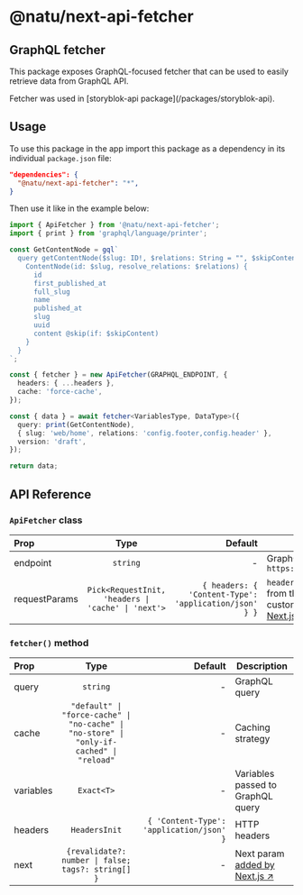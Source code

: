 
# @natu/next-api-fetcher

## GraphQL fetcher

This package exposes GraphQL-focused fetcher that can be used to easily retrieve data from GraphQL API.

<Callout type="info" emoji="ℹ️">
  Fetcher was used in [storyblok-api package](/packages/storyblok-api).
</Callout>

## Usage

To use this package in the app import this package as a dependency in its individual `package.json` file:

```json
"dependencies": {
  "@natu/next-api-fetcher": "*",
}
```

Then use it like in the example below:

```ts filename=getStoryblokData.ts
import { ApiFetcher } from '@natu/next-api-fetcher';
import { print } from 'graphql/language/printer';

const GetContentNode = gql`
  query getContentNode($slug: ID!, $relations: String = "", $skipContent: Boolean = false) {
    ContentNode(id: $slug, resolve_relations: $relations) {
      id
      first_published_at
      full_slug
      name
      published_at
      slug
      uuid
      content @skip(if: $skipContent)
    }
  }
`;

const { fetcher } = new ApiFetcher(GRAPHQL_ENDPOINT, {
  headers: { ...headers },
  cache: 'force-cache',
});

const { data } = await fetcher<VariablesType, DataType>({
  query: print(GetContentNode),
  { slug: 'web/home', relations: 'config.footer,config.header' },
  version: 'draft',
});

return data;
```

## API Reference

### `ApiFetcher` class

| Prop          |                        Type                        |                                               Default | Description                                                                                                                                                                                                                                                                                |
| :------------ | :------------------------------------------------: | ----------------------------------------------------: | ------------------------------------------------------------------------------------------------------------------------------------------------------------------------------------------------------------------------------------------------------------------------------------------ |
| endpoint      |                      `string`                      |                                                     - | GraphQL endpoint like `https://gapi.storyblok.com/v1/api`                                                                                                                                                                                                                                  |
| requestParams | `Pick<RequestInit, 'headers \| 'cache' \| 'next'>` | `{ headers: { 'Content-Type': 'application/json' } }` | `headers` and `cache` params known from the [Fetch API ↗](https://developer.mozilla.org/en-US/docs/Web/API/Fetch_API/Using_Fetch#supplying_request_options) and the custom `next` param [added by Next.js ↗](https://nextjs.org/docs/app/api-reference/functions/fetch#fetchurl-options) |

### `fetcher()` method

| Prop      |                                           Type                                           |                                  Default | Description                                                                                                  |
| :-------- | :--------------------------------------------------------------------------------------: | ---------------------------------------: | ------------------------------------------------------------------------------------------------------------ |
| query     |                                         `string`                                         |                                        - | GraphQL query                                                                                                |
| cache     | `"default" \| "force-cache" \| "no-cache" \| "no-store" \| "only-if-cached" \| "reload"` |                                        - | Caching strategy                                                                                             |
| variables |                                        `Exact<T>`                                        |                                        - | Variables passed to GraphQL query                                                                            |
| headers   |                                      `HeadersInit`                                       | `{ 'Content-Type': 'application/json' }` | HTTP headers                                                                                                 |
| next      |                    `{revalidate?: number \| false; tags?: string[] }`                    |                                        - | Next param [added by Next.js ↗](https://nextjs.org/docs/app/api-reference/functions/fetch#fetchurl-options) |
